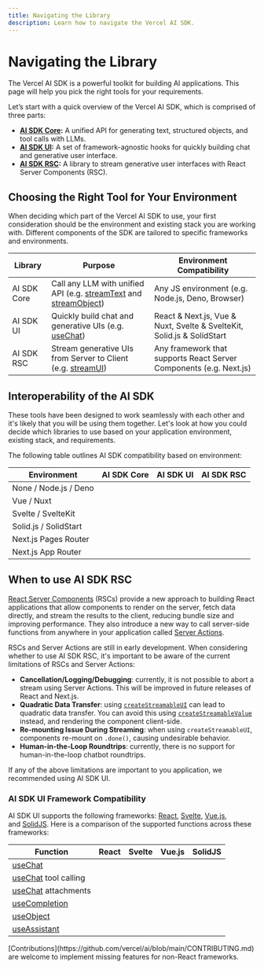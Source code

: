 ```yaml
---
title: Navigating the Library
description: Learn how to navigate the Vercel AI SDK.
---
```


# Navigating the Library

The Vercel AI SDK is a powerful toolkit for building AI applications. This page will help you pick the right tools for your requirements.

Let’s start with a quick overview of the Vercel AI SDK, which is comprised of three parts:

- **[AI SDK Core](/docs/ai-sdk-core):** A unified API for generating text, structured objects, and tool calls with LLMs.
- **[AI SDK UI](/docs/ai-sdk-ui):** A set of framework-agnostic hooks for quickly building chat and generative user interface.
- **[AI SDK RSC](/docs/ai-sdk-rsc):** A library to stream generative user interfaces with React Server Components (RSC).

## Choosing the Right Tool for Your Environment

When deciding which part of the Vercel AI SDK to use, your first consideration should be the environment and existing stack you are working with. Different components of the SDK are tailored to specific frameworks and environments.

| Library     | Purpose                                                                                                                                                  | Environment Compatibility                                              |
| ----------- | -------------------------------------------------------------------------------------------------------------------------------------------------------- | ---------------------------------------------------------------------- |
| AI SDK Core | Call any LLM with unified API (e.g. [streamText](/docs/reference/ai-sdk-core/stream-text) and [streamObject](/docs/reference/ai-sdk-core/stream-object)) | Any JS environment (e.g. Node.js, Deno, Browser)                       |
| AI SDK UI   | Quickly build chat and generative UIs (e.g. [useChat](/docs/reference/ai-sdk-ui/use-chat))                                                               | React & Next.js, Vue & Nuxt, Svelte & SvelteKit, Solid.js & SolidStart |
| AI SDK RSC  | Stream generative UIs from Server to Client (e.g. [streamUI](/docs/reference/ai-sdk-rsc/stream-ui))                                                      | Any framework that supports React Server Components (e.g. Next.js)     |

## Interoperability of the AI SDK

These tools have been designed to work seamlessly with each other and it's likely that you will be using them together. Let's look at how you could decide which libraries to use based on your application environment, existing stack, and requirements.

The following table outlines AI SDK compatibility based on environment:

| Environment           | AI SDK Core         | AI SDK UI           | AI SDK RSC          |
| --------------------- | ------------------- | ------------------- | ------------------- |
| None / Node.js / Deno | <Check size={18} /> | <Cross size={18} /> | <Cross size={18} /> |
| Vue / Nuxt            | <Check size={18} /> | <Check size={18} /> | <Cross size={18} /> |
| Svelte / SvelteKit    | <Check size={18} /> | <Check size={18} /> | <Cross size={18} /> |
| Solid.js / SolidStart | <Check size={18} /> | <Check size={18} /> | <Cross size={18} /> |
| Next.js Pages Router  | <Check size={18} /> | <Check size={18} /> | <Cross size={18} /> |
| Next.js App Router    | <Check size={18} /> | <Check size={18} /> | <Check size={18} /> |

## When to use AI SDK RSC

[React Server Components](https://nextjs.org/docs/app/building-your-application/rendering/server-components) (RSCs) provide a new approach to building React applications that allow components to render on the server, fetch data directly, and stream the results to the client, reducing bundle size and improving performance. They also introduce a new way to call server-side functions from anywhere in your application called [Server Actions](https://nextjs.org/docs/app/building-your-application/data-fetching/server-actions-and-mutations).

RSCs and Server Actions are still in early development. When considering whether to use AI SDK RSC, it's important to be aware of the current limitations of RSCs and Server Actions:

- **Cancellation/Logging/Debugging**: currently, it is not possible to abort a stream using Server Actions. This will be improved in future releases of React and Next.js.
- **Quadratic Data Transfer**: using [`createStreamableUI`](/docs/reference/ai-sdk-rsc/create-streamable-ui) can lead to quadratic data transfer. You can avoid this using [ `createStreamableValue` ](/docs/reference/ai-sdk-rsc/create-streamable-value) instead, and rendering the component client-side.
- **Re-mounting Issue During Streaming**: when using `createStreamableUI`, components re-mount on `.done()`, causing undesirable behavior.
- **Human-in-the-Loop Roundtrips**: currently, there is no support for human-in-the-loop chatbot roundtrips.

If any of the above limitations are important to you application, we recommended using AI SDK UI.

### AI SDK UI Framework Compatibility

AI SDK UI supports the following frameworks: [React](https://react.dev/), [Svelte](https://svelte.dev/), [Vue.js](https://vuejs.org/), and [SolidJS](https://www.solidjs.com/). Here is a comparison of the supported functions across these frameworks:

| Function                                                   | React               | Svelte              | Vue.js              | SolidJS             |
| ---------------------------------------------------------- | ------------------- | ------------------- | ------------------- | ------------------- |
| [useChat](/docs/reference/ai-sdk-ui/use-chat)              | <Check size={18} /> | <Check size={18} /> | <Check size={18} /> | <Check size={18} /> |
| [useChat](/docs/reference/ai-sdk-ui/use-chat) tool calling | <Check size={18} /> | <Cross size={18} /> | <Cross size={18} /> | <Check size={18} /> |
| [useChat](/docs/reference/ai-sdk-ui/use-chat) attachments  | <Check size={18} /> | <Cross size={18} /> | <Cross size={18} /> | <Cross size={18} /> |
| [useCompletion](/docs/reference/ai-sdk-ui/use-completion)  | <Check size={18} /> | <Check size={18} /> | <Check size={18} /> | <Check size={18} /> |
| [useObject](/docs/reference/ai-sdk-ui/use-object)          | <Check size={18} /> | <Cross size={18} /> | <Cross size={18} /> | <Cross size={18} /> |
| [useAssistant](/docs/reference/ai-sdk-ui/use-assistant)    | <Check size={18} /> | <Check size={18} /> | <Check size={18} /> | <Cross size={18} /> |

<Note>
  [Contributions](https://github.com/vercel/ai/blob/main/CONTRIBUTING.md) are
  welcome to implement missing features for non-React frameworks.
</Note>
